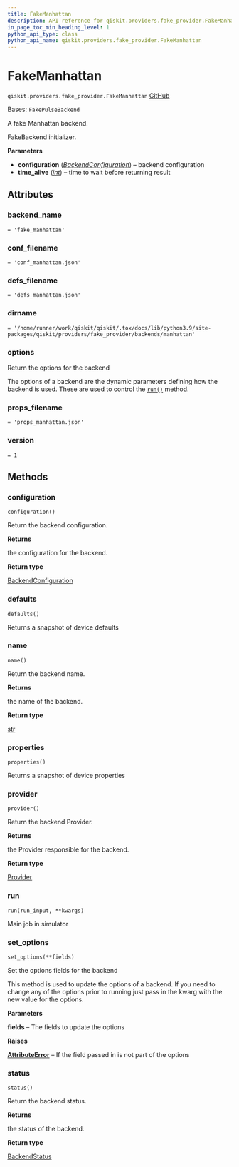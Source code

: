 ```yaml
---
title: FakeManhattan
description: API reference for qiskit.providers.fake_provider.FakeManhattan
in_page_toc_min_heading_level: 1
python_api_type: class
python_api_name: qiskit.providers.fake_provider.FakeManhattan
---
```


# FakeManhattan

<span id="qiskit.providers.fake_provider.FakeManhattan" />

`qiskit.providers.fake_provider.FakeManhattan` [GitHub](https://github.com/qiskit/qiskit/tree/stable/0.25/qiskit/providers/fake_provider/backends/manhattan/fake_manhattan.py "view source code")

Bases: `FakePulseBackend`

A fake Manhattan backend.

FakeBackend initializer.

**Parameters**

*   **configuration** ([*BackendConfiguration*](qiskit.providers.models.BackendConfiguration "qiskit.providers.models.BackendConfiguration")) – backend configuration
*   **time\_alive** ([*int*](https://docs.python.org/3/library/functions.html#int "(in Python v3.12)")) – time to wait before returning result

## Attributes

<span id="qiskit.providers.fake_provider.FakeManhattan.backend_name" />

### backend\_name

`= 'fake_manhattan'`

<span id="qiskit.providers.fake_provider.FakeManhattan.conf_filename" />

### conf\_filename

`= 'conf_manhattan.json'`

<span id="qiskit.providers.fake_provider.FakeManhattan.defs_filename" />

### defs\_filename

`= 'defs_manhattan.json'`

<span id="qiskit.providers.fake_provider.FakeManhattan.dirname" />

### dirname

`= '/home/runner/work/qiskit/qiskit/.tox/docs/lib/python3.9/site-packages/qiskit/providers/fake_provider/backends/manhattan'`

<span id="qiskit.providers.fake_provider.FakeManhattan.options" />

### options

Return the options for the backend

The options of a backend are the dynamic parameters defining how the backend is used. These are used to control the [`run()`](#qiskit.providers.fake_provider.FakeManhattan.run "qiskit.providers.fake_provider.FakeManhattan.run") method.

<span id="qiskit.providers.fake_provider.FakeManhattan.props_filename" />

### props\_filename

`= 'props_manhattan.json'`

<span id="qiskit.providers.fake_provider.FakeManhattan.version" />

### version

`= 1`

## Methods

### configuration

<span id="qiskit.providers.fake_provider.FakeManhattan.configuration" />

`configuration()`

Return the backend configuration.

**Returns**

the configuration for the backend.

**Return type**

[BackendConfiguration](qiskit.providers.models.BackendConfiguration "qiskit.providers.models.BackendConfiguration")

### defaults

<span id="qiskit.providers.fake_provider.FakeManhattan.defaults" />

`defaults()`

Returns a snapshot of device defaults

### name

<span id="qiskit.providers.fake_provider.FakeManhattan.name" />

`name()`

Return the backend name.

**Returns**

the name of the backend.

**Return type**

[str](https://docs.python.org/3/library/stdtypes.html#str "(in Python v3.12)")

### properties

<span id="qiskit.providers.fake_provider.FakeManhattan.properties" />

`properties()`

Returns a snapshot of device properties

### provider

<span id="qiskit.providers.fake_provider.FakeManhattan.provider" />

`provider()`

Return the backend Provider.

**Returns**

the Provider responsible for the backend.

**Return type**

[Provider](qiskit.providers.Provider "qiskit.providers.Provider")

### run

<span id="qiskit.providers.fake_provider.FakeManhattan.run" />

`run(run_input, **kwargs)`

Main job in simulator

### set\_options

<span id="qiskit.providers.fake_provider.FakeManhattan.set_options" />

`set_options(**fields)`

Set the options fields for the backend

This method is used to update the options of a backend. If you need to change any of the options prior to running just pass in the kwarg with the new value for the options.

**Parameters**

**fields** – The fields to update the options

**Raises**

[**AttributeError**](https://docs.python.org/3/library/exceptions.html#AttributeError "(in Python v3.12)") – If the field passed in is not part of the options

### status

<span id="qiskit.providers.fake_provider.FakeManhattan.status" />

`status()`

Return the backend status.

**Returns**

the status of the backend.

**Return type**

[BackendStatus](qiskit.providers.models.BackendStatus "qiskit.providers.models.BackendStatus")

